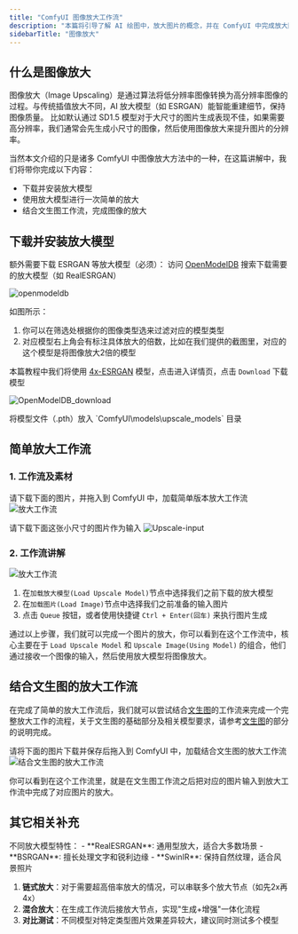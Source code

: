 ```yaml
---
title: "ComfyUI 图像放大工作流"
description: "本篇将引导了解 AI 绘图中，放大图片的概念，并在 ComfyUI 中完成放大图片工作流生成"
sidebarTitle: "图像放大"
---
```



## 什么是图像放大

图像放大（Image Upscaling）是通过算法将低分辨率图像转换为高分辨率图像的过程。与传统插值放大不同，AI 放大模型（如 ESRGAN）能智能重建细节，保持图像质量。
比如默认通过 SD1.5 模型对于大尺寸的图片生成表现不佳，如果需要高分辨率，我们通常会先生成小尺寸的图像，然后使用图像放大来提升图片的分辨率。

当然本文介绍的只是诸多 ComfyUI 中图像放大方法中的一种，在这篇讲解中，我们将带你完成以下内容：
- 下载并安装放大模型
- 使用放大模型进行一次简单的放大
- 结合文生图工作流，完成图像的放大


## 下载并安装放大模型

额外需要下载 ESRGAN 等放大模型（必须）：
<Steps>
<Step title="访问 OpenModelDB">
访问 [OpenModelDB](https://openmodeldb.info/) 搜索下载需要的放大模型（如 RealESRGAN）

![openmodeldb](/images/tutorial/basic/upscale/upscale_OpenModelDB.jpg)

如图所示：
1. 你可以在筛选处根据你的图像类型选来过滤对应的模型类型
2. 对应模型右上角会有标注具体放大的倍数，比如在我们提供的截图里，对应的这个模型是将图像放大2倍的模型

本篇教程中我们将使用 [4x-ESRGAN](https://openmodeldb.info/models/4x-ESRGAN) 模型，点击进入详情页，点击 `Download` 下载模型

![OpenModelDB_download](/images/tutorial/basic/upscale/upscale_OpenModelDB_download.jpg)

</Step>
<Step title="将模型文件放入指定目录">
将模型文件（.pth）放入 `ComfyUI\models\upscale_models` 目录
</Step>
</Steps>

## 简单放大工作流

### 1. 工作流及素材

请下载下面的图片，并拖入到 ComfyUI 中，加载简单版本放大工作流
![放大工作流](/images/tutorial/basic/upscale/upscale_workflow.png)

请下载下面这张小尺寸的图片作为输入
![Upscale-input](/images/tutorial/basic/upscale/upscale-input.jpg)

### 2. 工作流讲解

![放大工作流](/images/tutorial/basic/upscale/upscale_simple_workflow.jpg)

1. 在`加载放大模型(Load Upscale Model)`节点中选择我们之前下载的放大模型
2. 在`加载图片(Load Image)`节点中选择我们之前准备的输入图片
3. 点击 `Queue` 按钮，或者使用快捷键 `Ctrl + Enter(回车)` 来执行图片生成

通过以上步骤，我们就可以完成一个图片的放大，你可以看到在这个工作流中，核心主要在于 `Load Upscale Model` 和 `Upscale Image(Using Model)` 的组合，他们通过接收一个图像的输入，然后使用放大模型将图像放大。

## 结合文生图的放大工作流

在完成了简单的放大工作流后，我们就可以尝试结合[文生图](/zh-CN/tutorials/basic/text-to-image)的工作流来完成一个完整放大工作的流程，关于文生图的基础部分及相关模型要求，请参考[文生图](/zh-CN/tutorials/basic/text-to-image)的部分的说明完成。

请将下面的图片下载并保存后拖入到 ComfyUI 中，加载结合文生图的放大工作流
![结合文生图的放大工作流](/images/tutorial/basic/upscale/esrgan_example.png)

你可以看到在这个工作流里，就是在文生图工作流之后把对应的图片输入到放大工作流中完成了对应图片的放大。

## 其它相关补充

<Tip>
不同放大模型特性：
- **RealESRGAN**: 通用型放大，适合大多数场景
- **BSRGAN**: 擅长处理文字和锐利边缘
- **SwinIR**: 保持自然纹理，适合风景照片
</Tip>

1. **链式放大**：对于需要超高倍率放大的情况，可以串联多个放大节点（如先2x再4x）
2. **混合放大**：在生成工作流后接放大节点，实现"生成+增强"一体化流程
3. **对比测试**：不同模型对特定类型图片效果差异较大，建议同时测试多个模型